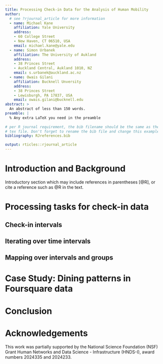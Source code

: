 ```yaml
---
title: Processing Check-in Data for the Analysis of Human Mobility
author:
  # see ?rjournal_article for more information
  - name: Michael Kane
    affiliation: Yale University
    address:
    - 60 College Street
    - New Haven, CT 06510, USA
    email: michael.kane@yale.edu
  - name: Simon Urbanek
    affiliation: The University of Aukland
    address:
    - 38 Princes Street
    - Auckland Central, Aukland 1010, NZ
    email: s.urbanek@auckland.ac.nz
  - name: Owais Gilani
    affiliation: Bucknell Unversity
    address:
    - 38 Princes Street
    - Lewisburgh, PA 17837, USA
    email: owais.gilani@bucknell.edu
abstract: >
  An abstract of less than 150 words.
preamble: |
  % Any extra LaTeX you need in the preamble
  
# per R journal requirement, the bib filename should be the same as the output 
# tex file. Don't forget to rename the bib file and change this example value.
bibliography: RJreferences.bib

output: rticles::rjournal_article
---
```


# Introduction and Background

Introductory section which may include references in parentheses
[@R], or cite a reference such as @R in the text.

# Processing tasks for check-in data

## Check-in intervals

## Iterating over time intervals

## Mapping over intervals and groups

# Case Study: Dining patterns in Foursquare data

# Conclusion

# Acknowledgements

This work was partially supported by the National Science Foundation (NSF) Grant Human Networks and Data Science - Infrastructure (HNDS-I), award numbers 2024335 and 2024233.

